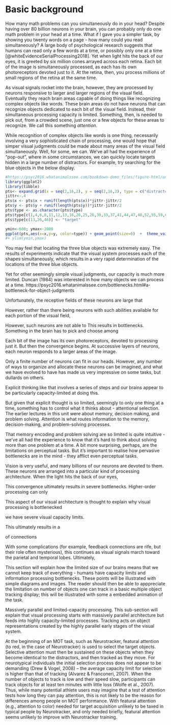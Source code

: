 # Basic background

How many math problems can you simultaneously do in your head? Despite having over 80 billion neurons in your brain, you can probably only do one math problem in your head at a time. What if I gave you a simpler task, by showing you twenty words on a page - how many could you read simultaneously? A large body of psychological research suggests that humans can read only a few words at a time, or possibly only one at a time [@whiteEvidenceSerialProcessing2018]. Yet when light hits the back of our eyes, it is greeted by six million cones arrayed across each retina. Each bit of the image is simultaneously processed, as each has its own photoreceptors devoted just to it. At the retina, then, you process millions of small regions of the retina at the same time.

As visual signals rocket into the brain, however, they are processed by neurons responsive to larger and larger regions of the visual field. Eventually they reach brain areas capable of doing things like recognizing complex objects like words. These brain areas do not have neurons that can recognize objects dedicated to each bit of the visual field. Instead, their simultaneous processing capacity is limited. Something, then, is needed to pick out, from a crowded scene, just one or a few objects for these areas to recognize. We call this something *attention*.

While recognition of complex objects like words is one thing, necessarily involving a very sophisticated chain of processing, one would hope that simper visual judgments could be made about many areas of the visual field simultaneously. Well, for some, we can. We've all had the experience of "pop-out", where in some circumstances, we can quickly locate targets hidden in a large number of distractors. For example, try searching for the blue objects in the below display.

```r
#https://psyc2016.whatanimalssee.com/bookdown-demo_files/figure-html/unnamed-chunk-9-1.png
library(ggplot2)
library(tibble)
pts<- expand.grid(x = seq(2,16,2), y = seq(2,16,2), type = c("distractor"))
jittr<-.4
pts$x <- pts$x + runif(length(pts$x))*jittr-jittr/2
pts$y <- pts$y + runif(length(pts$y))*jittr-jittr/2
pts$type <- as.character(pts$type)
pts$type[c(1,4,6,8,11,12,13,16,20,25,26,30,33,37,41,44,47,48,52,55,59,60)] <- "distractor2"
pts$type[c(13,26,46)] <- "target"

ymin<-600; ymax<-2000
ggplot(pts,aes(x=x,y=y, color=type)) + geom_point(size=6)  +  theme_void() + theme(legend.position = "none")
#+ ylim(ymin,ymax)
```

You may feel that locating the three blue objects was extremely easy. The results of experiments indicate that the visual system processes each of the shapes simultaneously, which results in a very rapid determination of the locations of the three blue objects.

Yet for other seemingly simple visual judgments, our capacity is much more limited. Duncan (1984) was interested in how many objects we can process at a time.
https://psyc2016.whatanimalssee.com/bottlenecks.html#a-bottleneck-for-object-judgments

Unfortunately, the receptive fields of these neurons are large that 

However, rather than there being neurons with such abilities available for each portion of the visual field, 

However, such neurons are not able to 
This results in bottlenecks. Something in the brain has to pick and choose among

Each bit of the image has its own photoreceptors, devoted to processing just it. But then the convergence begins. At successive layers of neurons, each neuron responds to a larger areas of the image.

Only a finite number of neurons can fit in our heads. However, any number of ways to organize and allocate these neurons can be imagined, and what we have evolved to have has made us very impressive on some tasks, but dullards on others.

Explicit thinking like that involves a series of steps and our brains appear to be particularly capacity-limited at doing this.



But given that explicit thought is so limited, seemingly to only one thing at a time, something has to control what it thinks about - attentional selection. The earlier lectures in this unit were about memory, decision making, and problem solving. Attention is what routes information to the memory, decision-making, and problem-solving processes.

That memory encoding and problem solving are so limited is quite intuitive - we’ve all had the experience to know that it’s hard to think about solving more than one problem at a time. A bit more surprising, perhaps, are the limitations on perceptual tasks. But it’s important to realise how pervasive bottlenecks are in the mind - they afflict even perceptual tasks.

Vision is very useful, and many billions of our neurons are devoted to them. These neurons are arranged into a particular kind of processing architecture. When the light hits the back of our eyes, 

This convergence ultimately results in severe bottlenecks. Higher-order processing can only 


This aspect of our visual architecture is thought to explain why visual processing is bottlenecked

we have severe visual capacity limits.

This ultimately results in a 

of connections

With some complications (for example, feedback connections are rife, but their role often mysterious), this continues as visual signals march toward the parietal and temporal lobes. Ultimately, 



This section will explain how the limited size of our brains means that we cannot keep track of everything - humans have capacity limits and information processing bottlenecks. These points will be illustrated with simple diagrams and images. The reader should then be able to apppreciate the limitation on number of objects one can track in a basic multiple object tracking display; this will be illustrated with some a embedded animation of the task.

Massively parallel and limited-capacity processing. This sub-section will explain that visual processing starts with massively parallel architecture but feeds into highly capacity-limited processes. Tracking acts on object representations created by the highly parallel early stages of the visual system.


At the beginning of an MOT task, such as Neurotracker, featural attention (to red, in the case of Neurotracker) is used to select the target objects. Selective attention must then be sustained on these objects when they become identical to the distractors, and then tracked as they move. For neurotypical individuals the initial selection process does not appear to be demanding (Drew & Vogel, 2008) –  the average capacity limit for selection is higher than that of tracking (Alvarez & Franconeri, 2007). When the number of objects to track is low and their speed slow, participants can track objects for at least ten minutes with little loss (Wolfe et al., 2007). Thus, while many potential athlete users may imagine that a test of attention tests how long they can pay attention, this is not likely to be the reason for differences among people on MOT performance. With featural attention (e.g., attention to color) needed for target acquisition unlikely to be taxed in typical people by Neurotracker, and only needed briefly, featural attention seems unlikely to improve with Neurotracker training.

